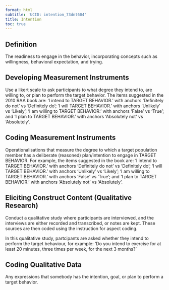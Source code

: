```yaml
---
format: html
subtitle: 'UCID: intention_73dnt604'
title: Intention
toc: true
---
```


## Definition

The readiness to engage in the behavior, incorporating concepts such as willingness, behavioral expectation, and trying.


## Developing Measurement Instruments

Use a likert scale to ask participants to what degree they intend to, are willing to, or plan to perform the target behavior. The items suggested in the 2010 RAA book are: ‘I intend to TARGET BEHAVIOR.’ with anchors ‘Definitely do not’ vs ‘Definitely do’; ‘I will TARGET BEHAVIOR.’ with anchors ‘Unlikely’ vs ‘Likely’; ‘I am willing to TARGET BEHAVIOR.’ with anchors ‘False’ vs ‘True’; and ‘I plan to TARGET BEHAVIOR.’ with anchors ‘Absolutely not’ vs ‘Absolutely’.


## Coding Measurement Instruments

Operationalisations that measure the degree to which a target population member has a deliberate (reasoned) plan/intention to engage in TARGET BEHAVIOR. For example, the items suggested in the book are: ‘I intend to TARGET BEHAVIOR.’ with anchors ‘Definitely do not’ vs ‘Definitely do’; ‘I will TARGET BEHAVIOR.’ with anchors ‘Unlikely’ vs ‘Likely’; ‘I am willing to TARGET BEHAVIOR.’ with anchors ‘False’ vs ‘True’; and ‘I plan to TARGET BEHAVIOR.’ with anchors ‘Absolutely not’ vs ‘Absolutely’.


## Eliciting Construct Content (Qualitative Research)

Conduct a qualitative study where participants are interviewed, and the interviews are either recorded and transcribed, or notes are kept. These sources are then coded using the instruction for aspect coding.

In this qualitative study, partcipants are asked whether they intend to perform the target behaviour, for example: 'Do you intend to exercise for at least 20 minutes, three times per week, for the next 3 months?'


## Coding Qualitative Data

Any expressions that somebody has the intention, goal, or plan to perform a target behavior.

